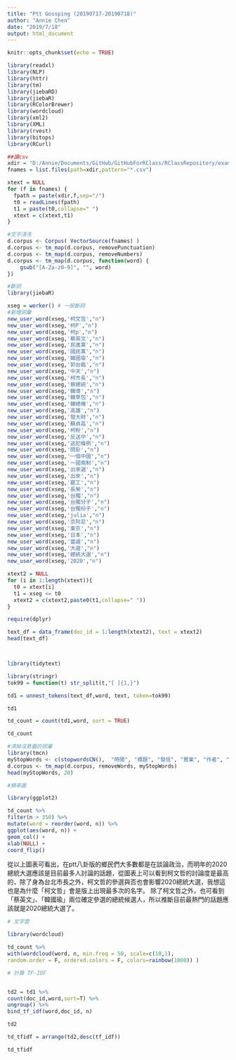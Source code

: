 ```yaml
---
title: "Ptt Gossping (20190717-20190718)"
author: "Annie Chen"
date: "2019/7/18"
output: html_document
---
```


```r
knitr::opts_chunk$set(echo = TRUE)
```

```r
library(readxl)
library(NLP)
library(httr)
library(tm)
library(jiebaRD)
library(jiebaR)
library(RColorBrewer)
library(wordcloud)
library(xml2)
library(XML)
library(rvest)
library(bitops)
library(RCurl)

##讀csv
xdir = "D:/Annie/Documents/GitHub/GitHubForRClass/RClassRepository/example/test"
fnames = list.files(path=xdir,pattern="*.csv")

xtext = NULL
for (f in fnames) {
  fpath = paste(xdir,f,sep="/")
  t0 = readLines(fpath)
  t1 = paste(t0,collapse=" ")
  xtext = c(xtext,t1)
}
```


```r
#文字清洗
d.corpus <- Corpus( VectorSource(fnames) )
d.corpus <- tm_map(d.corpus, removePunctuation)
d.corpus <- tm_map(d.corpus, removeNumbers)
d.corpus <- tm_map(d.corpus, function(word) {
    gsub("[A-Za-z0-9]", "", word)
})
```

```r
#斷詞
library(jiebaR)

xseg = worker() # 一般斷詞
#新增詞彙
new_user_word(xseg,'柯文哲',"n")
new_user_word(xseg,'柯P',"n")
new_user_word(xseg,'柯p',"n")
new_user_word(xseg,'蔡英文',"n")
new_user_word(xseg,'民進黨',"n")
new_user_word(xseg,'國民黨',"n")
new_user_word(xseg,'韓國瑜',"n")
new_user_word(xseg,'郭台銘',"n")
new_user_word(xseg,'中天',"n")
new_user_word(xseg,'柯市長',"n")
new_user_word(xseg,'蔡總統',"n")
new_user_word(xseg,'韓導',"n")
new_user_word(xseg,'韓草包',"n")
new_user_word(xseg,'韓總機',"n")
new_user_word(xseg,'高雄',"n")
new_user_word(xseg,'發大財',"n")
new_user_word(xseg,'蘇貞昌',"n")
new_user_word(xseg,'柯粉',"n")
new_user_word(xseg,'反送中',"n")
new_user_word(xseg,'逃犯條例',"n")
new_user_word(xseg,'問卦',"n")
new_user_word(xseg,'一個中國',"n")
new_user_word(xseg,'一國兩制',"n")
new_user_word(xseg,'出來選',"n")
new_user_word(xseg,'出來',"n")
new_user_word(xseg,'罷工',"n")
new_user_word(xseg,'長榮',"n")
new_user_word(xseg,'台獨',"n")
new_user_word(xseg,'台獨分子',"n")
new_user_word(xseg,'台獨份子',"n")
new_user_word(xseg,'julia',"n")
new_user_word(xseg,'京阿尼',"n")
new_user_word(xseg,'東京',"n")
new_user_word(xseg,'日本',"n")
new_user_word(xseg,'當選',"n")
new_user_word(xseg,'大選',"n")
new_user_word(xseg,'總統大選',"n")
new_user_word(xseg,'2020',"n")

xtext2 = NULL
for (i in 1:length(xtext)){
  t0 = xtext[i]
  t1 = xseg <= t0
  xtext2 = c(xtext2,paste0(t1,collapse=" "))
}

require(dplyr)

text_df = data_frame(doc_id = 1:length(xtext2), text = xtext2)
head(text_df)



library(tidytext)

library(stringr)
tok99 = function(t) str_split(t,"[ ]{1,}")

td1 = unnest_tokens(text_df,word, text, token=tok99)

td1

td_count = count(td1,word, sort = TRUE)

td_count
```

```r
#清掉沒意義的詞彙
library(tmcn)
myStopWords <- c(stopwordsCN(),  "時間", "標題", "發信", "實業", "作者", "所以", "這樣", "就是", "的", "因為", "是", "我", "也就", "然後", "如果", "可是", "我們", "不是", "沒有", "現在", "沒", "啊", "阿", "知道", "覺得", "應該", "的", "是", "了", "都", "在", "我", "你", "有", "也就", "也", "就", "當然", "但", "但是", "而且")
d.corpus <- tm_map(d.corpus, removeWords, myStopWords)
head(myStopWords, 20)
```

```r
#頻率圖

library(ggplot2)

td_count %>%
filter(n > 350) %>%
mutate(word = reorder(word, n)) %>%
ggplot(aes(word, n)) +
geom_col() +
xlab(NULL) +
coord_flip()
```

從以上圖表可看出，在ptt八卦版的鄉民們大多數都是在談論政治，而明年的2020總統大選應該是目前最多人討論的話題，從圖表上可以看到柯文哲的討論度是最高的，除了身為台北市長之外，柯文哲的參選與否也會影響2020總統大選，我想這也是為什麼「柯文哲」會是版上出現最多次的名字。
除了柯文哲之外，也可看到「蔡英文」、「韓國瑜」兩位確定參選的總統候選人，所以推斷目前最熱門的話題應該就是2020總統大選了。

```r
# 文字雲

library(wordcloud)

td_count %>%
with(wordcloud(word, n, min.freq = 50, scale=c(10,1),
random.order = F, ordered.colors = F, colors=rainbow(1000)) )
```

```r
# 計算 TF-IDF


td2 = td1 %>%
count(doc_id,word,sort=T) %>%
ungroup() %>%
bind_tf_idf(word,doc_id, n)

td2

td_tfidf = arrange(td2,desc(tf_idf))

td_tfidf
```
